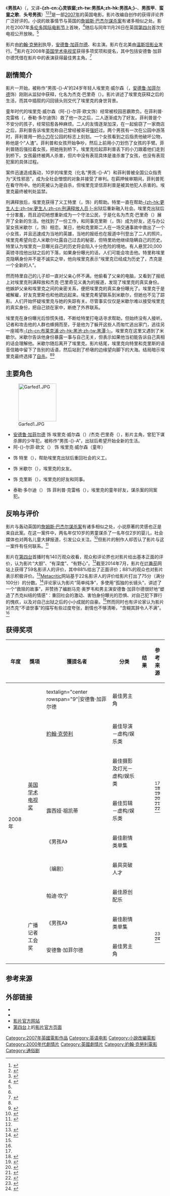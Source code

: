 {{noteTA
|G1=Movie
|G2=Show
|T=zh-cn:男孩A;zh-hk:心靈鐵窗;zh-tw:心靈鐵窗;
|1=zh-cn:男孩A;zh-hk:心靈鐵窗;zh-tw:心靈鐵窗;
}}
{{Infobox film
| name           = 男孩A
| original_name         = ''Boy A''
| image          = Boy A Poster.jpg
| caption        = 影片在台湾上映时的宣传海报
| director       = [[約翰·克勞利|約翰·克勞利]]
| producer       = 林恩·霍斯福德（{{lang|en|Lynn Horsford}}）
| writer         = {{link-en|马克·奥罗韦|Mark O'Rowe}}<br />{{link-en|喬納森·崔格爾|Jonathan Trigell}}（原著）
| starring       = [[安德魯·加菲爾德|安德魯·加菲爾德]]<br />阿-{}-尔菲·欧文（{{lang|en|Alfie Owen}}）<br />{{link-en|凯蒂·里昂丝|Katie Lyons}}<br />{{link-en|彼得·穆兰|Peter Mullan}}
| music          = 帕迪·坎宁（{{lang|en|Paddy Cunneen}}）
| cinematography = {{link-en|罗伯·哈代|Rob Hardy}}
| editing        = 露西娅·祖凯蒂（{{Lang|en|Lucia Zucchetti}}）
| studio         = {{lang|en|ABC Distribution}}<br />[[第四台_(英國)|第四台]]<br />[[Film4|Film4]]<br />{{lang|en|Cuba Pictures}}
| distributor    = [[温斯坦影业|温斯坦影业]]
| released       = {{flagicon|CAN}} {{start date|2007|09|08}}（[[多伦多国际电影节|多伦多电影节]]）<br>{{flagicon|UK}} {{start date|2007|11|26}}（[[第四台_(英國)|第四台]]）<ref name="Channel4">{{cite web|url=http://www.telegraph.co.uk/culture/tvandradio/3669558/Last-night-on-television-Boy-A-Channel-4.html|title=Last night on television: Boy A (Channel 4)|last=Walton|first=James|publisher=The Telegraph|date=2007-11-17|accessdate=2014-07-06|archive-date=2015-09-24|archive-url=https://web.archive.org/web/20150924222101/http://www.telegraph.co.uk/culture/tvandradio/3669558/Last-night-on-television-Boy-A-Channel-4.html|dead-url=no}}</ref><br>{{flagicon|ROC}} {{start date|2009|07|10}}<ref>{{cite web|url=http://www.worldscreen.com.tw/MovieView.html/%E5%BF%83%E9%9D%88%E9%90%B5%E7%AA%97,11244.html|title=心靈鐵窗 Boy A|work=世界电影|accessdate=2014-07-06|deadurl=yes|archiveurl=https://web.archive.org/web/20140714212152/http://www.worldscreen.com.tw/MovieView.html/%E5%BF%83%E9%9D%88%E9%90%B5%E7%AA%97,11244.html|archivedate=2014年7月14日|df=}}</ref>
| runtime        = 106分钟
| country        = {{flag|UK}}
| language       = [[英语|英语]]
| budget         = 
| gross          = $1,200,398<ref name="BOM">{{cite web|url=http://www.boxofficemojo.com/movies/?id=boya.htm|title=Mox Office Mojo: Boy A|accessdate=2014-07-06|publisher=Box Office Mojo|archive-date=2014-07-01|archive-url=https://web.archive.org/web/20140701143020/http://www.boxofficemojo.com/movies/?id=boya.htm|dead-url=no}}</ref>
}}
《'''男孩A'''》（{{lang-en|'''''Boy A'''''}}，又译'''-{zh-cn:心灵铁窗;zh-tw:男孩A;zh-hk:男孩A;}-'''、'''男孩甲'''、'''蛮童之歌'''、'''头号男孩'''）<ref>{{cite web|url=http://movie.mtime.com/69748/details.html|work=时光网|title=男孩A (2007): 更多资料|accessdate=2014-07-06|archive-url=https://web.archive.org/web/20140714195721/http://movie.mtime.com/69748/details.html|archive-date=2014-07-14|dead-url=yes}}</ref><ref>{{cite web|url=http://app.atmovies.com.tw/movie/fBen31078188/|work=开眼电影|accessdate=2014-07-06|title=心靈鐵窗 Boy A|deadurl=yes|archiveurl=https://web.archive.org/web/20140714190900/http://app.atmovies.com.tw/movie/fBen31078188/|archivedate=2014-07-14}}</ref><ref>{{cite web|url=https://tw.movies.yahoo.com/movieheadline/d/a/090724/3/g2t.html|title=暑假電影衝擊爭議力作【心靈鐵窗】殺出一片天！|work=Yahoo!|date=2009-07-24|accessdate=2014-07-06|deadurl=yes|archiveurl=https://web.archive.org/web/20140715000627/https://tw.movies.yahoo.com/movieheadline/d/a/090724/3/g2t.html|archivedate=2014-07-15}}</ref>是一部[[2007年电影|2007年]]的英国电影。影片改编自{{link-en|喬納森·崔格爾|Jonathan Trigell}}创作的获得评论界广泛好评的{{link-en|男孩A (小说)|Boy A|同名小说}}。小说的故事情节与英国的[[詹姆斯·巴杰尔谋杀案|詹姆斯·巴杰尔谋杀案]]有诸多相似之处。影片在2007年[[多伦多国际电影节|多伦多国际电影节]]上首映，<ref name="TIFF">{{cite news|url=http://torontoist.com/2007/09/tiff_preview_va/|title=TIFF 2007 Preview: Vanguard, Short Cuts Canada|work=Torontoist|first=Mathew|last=Kumar|date=2007-09-05|accessdate=2014-07-06|archive-date=2014-07-14|archive-url=https://web.archive.org/web/20140714185144/http://torontoist.com/2007/09/tiff_preview_va/|dead-url=no}}</ref>随后与同年11月26日在英国[[第四台_(英国)|第四台]]首次在电视公开放映。<ref name="Channel4"/>

影片由[[約翰·克勞利|約翰·克勞利]]执导，[[安德鲁·加菲尔德|安德鲁·加菲尔德]]、{{link-en|凯蒂·里昂丝|Katie Lyons}}和{{link-en|彼得·穆兰|Peter Mullan}}主演。影片在北美由[[温斯坦影业|温斯坦影业]]发行。<ref name="BOM"/>影片在2008年[[英国学术电视奖|英国学术电视奖]]获得多项奖项和提名，其中包括安德鲁·加菲尔德凭借在影片中的表演获得最佳男主角。<ref name="BAFTA">{{cite web|url=http://www.bafta.org/television/awards/winners-2008,2400,BA.html|title=Television Awards Winners in 2008|date=2008-04-26|accessdate=2014-07-06|archive-date=2014-04-03|archive-url=https://web.archive.org/web/20140403062959/http://www.bafta.org/television/awards/winners-2008,2400,BA.html|dead-url=no}}</ref>

==剧情简介==
影片一开始，被称作“男孩-{}-A”的24岁年轻人埃里克·威尔森（{{lang|en|Eric Wilson}}，[[安德鲁·加菲尔德|安德鲁·加菲尔德]]饰）刚刚从监狱中获释，化名为杰克·巴里奇（{{lang|en|Jack Burridge}}）。影片讲述了埃里克获释之后的生活，而其中插叙的闪回镜头则交代了埃里克的身世背景。

童年时代的埃里克·威尔森（阿-{}-尔菲·欧文饰）经常被校园恶霸欺负。在菲利普·克雷格（{{lang|en|Philip Craig}}，泰勒·多尔迪饰）救了他一次之后，二人逐渐成为了好友。菲利普是个不安分的孩子，经常招惹各种麻烦。二人的友情逐渐加深，在一起偷窃了一家商店之后，菲利普告诉埃里克称自己曾经被哥哥[[强奸|强奸]]过。两个男孩有一次在公园中游荡时，菲利普用一把[[多用途刀|小刀]]在公园的标志上刻划。一个女孩看到之后指责他破坏公物，称他是个“人渣”。菲利普和女孩开始争吵，然后上前用小刀划伤了女孩的手臂。菲利普随后强拉着女孩，把她拖到桥下。埃里克捡起菲利普丢下的小刀跟着他们走到到桥下。女孩最终被两人杀害，但片中没有表现具体是谁杀害了女孩，也没有表现犯案的具体过程。

案件迅速造成轰动，10岁的埃里克（化名“男孩-{}-A”）和菲利普被全国公众指责为“天性邪恶”，成为全社会憎恨的对象并接受了审判。在羁押候审期间，菲利普死在看守所中。他的死被认为是自杀，但埃里克坚信菲利普是被其他犯人杀害的。埃里克最终被判处监禁。

刑满释放后，埃里克获得了义工特里（{{lang|en|Terry}}，{{link-en|彼得·穆兰|Peter Mullan}}饰）的帮助。特里一直在帮助[[更生人士|-{zh-hk:更生人士;zh-tw:更生人;zh-cn:刑满释放人员;}-]]出狱后重新融入社会。埃里克出狱后十分害羞，而且迫切地想重新成为一个守法公民，于是化名为杰克·巴里奇（{{lang|en|Jack Burridge}}）展开了全新的生活。他找到了一份工作，和同事克里斯（{{lang|en|Chris}}，{{link-en|肖恩·埃文斯 (演员)|Shaun Evans|肖恩·埃文斯}}饰）成为好友，还与办公室女孩米歇尔（{{lang|en|Michelle}}，{{link-en|凯蒂·里昂丝|Katie Lyons}}饰）相恋。某日，他和克里斯二人在一场交通事故中救出了一个小女孩，并且迅速成为当地的英雄，当地的报纸也在报道中刊登出了二人的照片。埃里克希望向恋人米歇尔吐露自己过去的秘密，但特里劝他继续隐瞒自己的历史。特里认为埃里克一旦曝光自己的历史将会陷入十分危险的境地。有人悬赏20,000英镑寻找他出狱之后的下落，如果身份曝光的话，人们可能会攻击他。特里称埃里克隐瞒身份并不是不诚实之举，他向埃里克表示“埃里克已经成为历史了，杰克是一个全新的人”。

然而特里自己的儿子却一直对父亲心怀不满。他偷看了父亲的电脑，又看到了报纸上对埃里克刑满释放和杰克·巴里奇见义勇为的报道，发现了埃里克的真实身份。他嫉妒父亲和埃里克之间的亲密关系，便把埃里克的真实身份曝光了。埃里克于是被解雇，好友克里斯也和他疏远起来。埃里克希望联系到米歇尔，但她也不见了踪影。人们开始怀疑埃里克与她的失踪有关。尽管事实仅仅是米歇尔难以接受埃里克的真实身份，把自己锁在家中，断绝了外界联系。

埃里克在身份曝光后惊慌失措，不断给特里打电话寻求帮助，但始终没有人接听。记者和攻击他的人群也蜂拥而至，于是他为了躲开这些人而匆忙逃出家门，逃往另一座城市[[黑潭|-{zh-cn:布莱克浦;zh-hk:黑池;zh-tw:黑潭;}-]]。埃里克在这里又遇到了米歇尔。米歇尔告诉他身份暴露一事与自己无关，但表示如果他当初能告诉自己真相的话会理解他。米歇尔随后离开了埃里克。影片结尾，埃里克向特里和克里斯的语音信箱中留下了告别的话语，然后站到了桥墩的边缘望向脚下的大海。结局暗示埃里克最终选择了[[自杀|自杀]]。<ref name="Channel4"/><ref>{{cite web|url=http://www.thewire.com/entertainment/2014/04/andrew-garfield-showed-us-the-breadth-of-his-talent-in-boy-a/361469/|title=Andrew Garfield Showed Us the Breadth of his Talent in 'Boy A'|work=The Wire|date=2014-04-30|accessdate=2014-07-06|archive-date=2014-07-14|archive-url=https://web.archive.org/web/20140714121209/http://www.thewire.com/entertainment/2014/04/andrew-garfield-showed-us-the-breadth-of-his-talent-in-boy-a/361469/|dead-url=no}}</ref>

==主要角色==
[[File:Garfed1.JPG|120px]]
* [[安德鲁·加菲尔德|安德鲁·加菲尔德]] 饰 埃里克·威尔森（{{lang|en|Eric Wilson}}）/杰克·巴里奇（{{lang|en|Jack Burridge}}），影片主角，曾犯下谋杀罪的少年犯，被称作“男孩-{}-A”，出狱后希望开始全新的生活。
* 阿-{}-尔菲·欧文（{{lang|en|Alfie Owen}}） 饰 埃里克·威尔森（童年）
* {{link-en|彼得·穆兰|Peter Mullan}} 饰 特里（{{lang|en|Terry}}），帮助埃里克出狱后重回社会的义工。
* {{link-en|凯蒂·里昂丝|Katie Lyons}} 饰 米歇尔（{{lang|en|Michelle}}），埃里克的女友。
* {{link-en|肖恩·埃文斯 (演员)|Shaun Evans|肖恩·埃文斯}} 饰 克里斯（{{lang|en|Chris}}），埃里克的好友和同事。
* 泰勒·多尔迪（{{lang|en|Taylor Doherty}}） 饰 菲利普·克雷格（{{lang|en|Philip Craig}}），埃里克的童年好友，谋杀案的同案犯。

==反响与评价==
影片与轰动英国的[[詹姆斯·巴杰尔谋杀案|詹姆斯·巴杰尔谋杀案]]有诸多相似之处，小说原著的灵感也正是来自此案。在这一案件中，两名年仅10岁的男童谋杀了一名年仅2岁的婴儿，社会媒体也对两名儿童大肆报道，引发公众关注。<ref>{{cite web|url=http://www.wsws.org/en/articles/2008/07/boya-j23.html|title=Boy A: An antidote to the “law and order” mania|work=World Socialist Web Site|date=2008-07-23|accessdate=2014-07-06|archive-date=2014-07-14|archive-url=https://web.archive.org/web/20140714230141/http://www.wsws.org/en/articles/2008/07/boya-j23.html|dead-url=no}}</ref>但影片的制作人却否认了影片与这一案件有任何联系。<ref name="TheGuardian">{{cite web|url=http://www.theguardian.com/media/organgrinder/2007/nov/27/whatdidyouthinkofchannel|title=What did you think of Channel 4's Boy A last night?|work=The Guardian|date=2007-11-27|accessdate=2014-07-06|last=Dowell|first=Ben|archive-date=2014-07-14|archive-url=https://web.archive.org/web/20140714224900/http://www.theguardian.com/media/organgrinder/2007/nov/27/whatdidyouthinkofchannel|dead-url=no}}</ref>

影片在[[第四台_(英国)|第四台]]首播时有140万观众收看，观众和评论界也对影片给出基本正面的评价，认为影片“大胆”、“有深度”、“有野心”。<ref name="TheGuardian"/>截至2014年7月，影片在[[烂番茄|烂番茄]]网站上获得了59名影评人的评价，其中88%给出了正面评价；88%的观众也对影片表示积极评价。<ref>{{cite web |url=http://www.rottentomatoes.com/m/boy-a/ |title=Boy A Movie Reviews, Pictures |work=Rotten Tomatoes |publisher=IGN |accessdate=2014-07-06 |archive-date=2014-05-05 |archive-url=https://web.archive.org/web/20140505084424/http://www.rottentomatoes.com/m/boy-a/ |dead-url=no }}</ref>[[Metacritic|Metacritic]]网站基于22名影评人的评价给影片打出了75分（满分100分）的分数。<ref>{{cite web|url=http://www.metacritic.com/movie/boy-a|title=Boy A|work=Metacritic|accessdate=2014-07-06|archive-date=2015-01-15|archive-url=https://web.archive.org/web/20150115064935/http://www.metacritic.com/movie/boy-a|dead-url=no}}</ref>评论家认为影片“简单纯净”，多使用“孤独的长镜头”，讲述了一个“救赎的故事”，并赞扬了编剧马克·奥罗韦和男主演安德鲁·加菲尔德很好地“塑造了杰克纠结的情感”：重回社会的激动、害怕身份曝光的恐惧、对自己犯下罪行的愧疚，以及对自己出狱之后的小小成就的自豪。<ref name="TheGuardian"/>然而同时也有评论家认为影片对杰克“不谙世事”的描写有些过度夸张，剧情也不够清晰，“含糊其辞令人不满”。<ref name="TheGuardian"/>

==获得奖项==
{| class="wikitable"
!年度
!獎項
! 獲提名者 !! 分类 !! 结果 !! 参考来源 
|-
| rowspan="9" |2008年
| rowspan="7" |[[英国学术电视奖|英国学术电视奖]]
| textalign="center rowspan="9"|安德鲁·加菲尔德 
| 最佳男主角 
|{{won}} 
|align="center" rowspan="7"|<ref name="BAFTA" /><br><ref>{{cite web|title=2008 Craft Awards: Winners Round-Up|url=http://www.bafta.org/television/craft-awards/2008-winners-round-up,2435,BA.html|accessdate=2014-07-06|date=2008-05-11|work=[[英国电影和电视艺术学院|British Academy Television Craft Awards]]|archive-url=https://web.archive.org/web/20140116130829/http://www.bafta.org/television/craft-awards/2008-winners-round-up,2435,BA.html|archive-date=2014-01-16|dead-url=no}}</ref><br><ref>{{cite web|title=Television Craft <nowiki>|</nowiki> Director - Fiction in 2008|url=http://awards.bafta.org/award/2008/tvcraft/director-fiction-entertainment-0|accessdate=2014-07-06|date=2008-05-11|work=British Academy Television Craft Awards|archive-url=https://web.archive.org/web/20140714153454/http://awards.bafta.org/award/2008/tvcraft/director-fiction-entertainment-0|archive-date=2014-07-14|dead-url=no}}</ref><br><ref>{{cite web|title=Television Craft <nowiki>|</nowiki> Photography And Lighting - Fiction in 2008|url=http://awards.bafta.org/award/2008/tvcraft/photography-and-lighting-fiction-entertainment|accessdate=2014-07-06|date=2008-05-11|work=British Academy Television Craft Awards|archive-url=https://web.archive.org/web/20140714175115/http://awards.bafta.org/award/2008/tvcraft/photography-and-lighting-fiction-entertainment|archive-date=2014-07-14|dead-url=no}}</ref><br><ref>{{cite web|title=Television Craft <nowiki>|</nowiki> Breakthrough Talent in 2008|url=http://awards.bafta.org/award/2008/tvcraft/breakthrough-talent|accessdate=2014-07-06|date=2008-05-11|work=British Academy Television Craft Awards|archive-url=https://web.archive.org/web/20140714153505/http://awards.bafta.org/award/2008/tvcraft/breakthrough-talent|archive-date=2014-07-14|dead-url=no}}</ref><br><ref>{{cite web|title=Television Craft <nowiki>|</nowiki> Original Television Music in 2008|url=http://awards.bafta.org/award/2008/tvcraft/original-television-music|accessdate=2014-07-06|date=2008-05-11|work=British Academy Television Craft Awards|archive-url=https://web.archive.org/web/20160306023102/http://awards.bafta.org/award/2008/tvcraft/original-television-music|archive-date=2016-03-06|dead-url=no}}</ref>
|-
| [[約翰·克勞利|約翰·克勞利]]
|最佳导演－虚构/娱乐类
|{{won}}
|-
| {{link-en|罗伯·哈代|Rob Hardy}}
| 最佳摄影及灯光－虚构/娱乐类
|{{won}}
|-
| 露西娅·祖凯蒂
| 最佳剪辑－虚构/娱乐类
|{{won}}
|-
| 《男孩A》 
| 最佳剧情类单集
| {{nom}}
|-
| {{link-en|马克·奥罗韦|Mark O'Rowe}}（编剧）
| 最具突破人才
| {{nom}}
|- 
| 帕迪·坎宁
| 最佳原创配乐
|{{nom}}
|-
| rowspan="2" |广播记者工会奖
|《男孩A》
| 最佳剧情类单集
| {{won}}
| rowspan="2" align="center" |<ref>{{cite web|title=Winners: Broadcasting Press Guild Awards 2008|url=http://www.broadcastingpressguild.org/2008/04/04/winners-broadcasting-press-guild-awards-2008/|accessdate=2014-07-06|date=2008-04-04|work=Broadcasting Press Guild|archive-url=https://web.archive.org/web/20140714192821/http://www.broadcastingpressguild.org/2008/04/04/winners-broadcasting-press-guild-awards-2008/|archive-date=2014-07-14|dead-url=no}}</ref><br><ref>{{cite web|title=Broadcasting Press Guild Awards nominations|url=http://www.theguardian.com/media/2008/feb/28/television1|accessdate=2014-07-06|date=2008-02-28|work=The Guardian|archive-url=https://web.archive.org/web/20140714205451/http://www.theguardian.com/media/2008/feb/28/television1|archive-date=2014-07-14|dead-url=no}}</ref>
|-
|安德鲁·加菲尔德
|最佳男主角
|{{nom}}
|}

==参考来源==
{{Reflist|2}}

==外部链接==
* {{IMDb title|id=1078188}}
* {{Rotten Tomatoes|boy-a}}
* [http://www.boyamovie.info/ 影片官方网站] {{Wayback|url=http://www.boyamovie.info/ |date=20140517005728 }}
* [[第四台_(英国)|第四台]]上的[http://www.channel4.com/programmes/boy-a 影片官方页面] {{Wayback|url=http://www.channel4.com/programmes/boy-a |date=20140714210626 }}

{{John Crowley (director)}}
{{DEFAULTSORT:Boy A}}
[[Category:2007年英國電影作品|Category:2007年英國電影作品]]
[[Category:英语电影|Category:英语电影]]
[[Category:小說改編電影|Category:小說改編電影]]
[[Category:2000年代劇情片|Category:2000年代劇情片]]
[[Category:英國劇情片|Category:英國劇情片]]
[[Category:約翰·克勞利電影|Category:約翰·克勞利電影]]
[[Category:通俗剧|Category:通俗剧]]